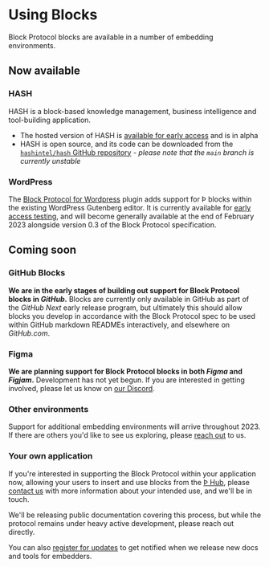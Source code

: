 # Using Blocks

Block Protocol blocks are available in a number of embedding environments.

## Now available

### HASH

HASH is a block-based knowledge management, business intelligence and tool-building application.

- The hosted version of HASH is [available for early access](https://hash.ai) and is in alpha
- HASH is open source, and its code can be downloaded from the [`hashintel/hash` GitHub repository](https://github.com/hashintel/hash) - _please note that the `main` branch is currently unstable_

### WordPress

The [Block Protocol for Wordpress](https://blockprotocol.org/wordpress) plugin adds support for Þ blocks within the existing WordPress Gutenberg editor. It is currently available for [early access testing](https://blockprotocol.org/wordpress), and will become generally available at the end of February 2023 alongside version 0.3 of the Block Protocol specification.

## Coming soon

### GitHub Blocks

**We are in the early stages of building out support for Block Protocol blocks in _GitHub_.** Blocks are currently only available in GitHub as part of the _GitHub Next_ early release program, but ultimately this should allow blocks you develop in accordance with the Block Protocol spec to be used within GitHub markdown READMEs interactively, and elsewhere on _GitHub.com_.

### Figma

**We are planning support for Block Protocol blocks in both _Figma_ and _Figjam_.** Development has not yet begun. If you are interested in getting involved, please let us know on [our Discord](https://blockprotocol.org/discord).

### Other environments

Support for additional embedding environments will arrive throughout 2023. If there are others you'd like to see us exploring, please [reach out](https://blockprotocol.org/contact) to us.

### Your own application

If you're interested in supporting the Block Protocol within your application now, allowing your users to insert and use blocks from the [Þ Hub](https://blockprotocol.org/hub), please [contact us](https://blockprotocol.org/contact) with more information about your intended use, and we'll be in touch.

We'll be releasing public documentation covering this process, but while the protocol remains under heavy active development, please reach out directly.

You can also [register for updates](https://blockprotocol.org/signup) to get notified when we release new docs and tools for embedders.
